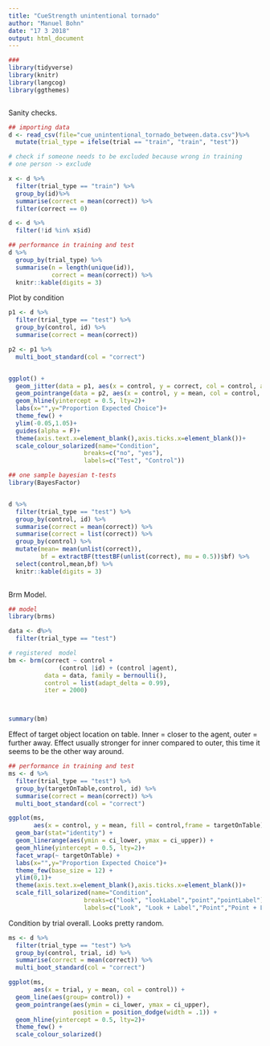 ```yaml
---
title: "CueStrength unintentional tornado"
author: "Manuel Bohn"
date: "17 3 2018"
output: html_document
---
```


```r
###
library(tidyverse)
library(knitr)
library(langcog)
library(ggthemes)



```

Sanity checks.
```r
## importing data
d <- read_csv(file="cue_unintentional_tornado_between.data.csv")%>%
  mutate(trial_type = ifelse(trial == "train", "train", "test"))

# check if someone needs to be excluded because wrong in training
# one person -> exclude

x <- d %>%
  filter(trial_type == "train") %>%
  group_by(id)%>%
  summarise(correct = mean(correct)) %>%
  filter(correct == 0)

d <- d %>%
  filter(!id %in% x$id)

## performance in training and test
d %>%
  group_by(trial_type) %>%
  summarise(n = length(unique(id)), 
            correct = mean(correct)) %>%
  knitr::kable(digits = 3)


```

Plot by condition
```r

p1 <- d %>%
  filter(trial_type == "test") %>%
  group_by(control, id) %>%
  summarise(correct = mean(correct)) 

p2 <- p1 %>%
  multi_boot_standard(col = "correct")


ggplot() +
  geom_jitter(data = p1, aes(x = control, y = correct, col = control, alpha = .2),width = .3,height = .025)+
  geom_pointrange(data = p2, aes(x = control, y = mean, col = control, ymin = ci_lower, ymax = ci_upper),size = .8)+
  geom_hline(yintercept = 0.5, lty=2)+
  labs(x="",y="Proportion Expected Choice")+
  theme_few() + 
  ylim(-0.05,1.05)+
  guides(alpha = F)+ 
  theme(axis.text.x=element_blank(),axis.ticks.x=element_blank())+
  scale_colour_solarized(name="Condition",
                     breaks=c("no", "yes"),
                     labels=c("Test", "Control"))
```

```r

## one sample bayesian t-tests
library(BayesFactor)


d %>%
  filter(trial_type == "test") %>%
  group_by(control, id) %>%
  summarise(correct = mean(correct)) %>%
  summarise(correct = list(correct)) %>%
  group_by(control) %>%
  mutate(mean= mean(unlist(correct)),
         bf = extractBF(ttestBF(unlist(correct), mu = 0.5))$bf) %>%
  select(control,mean,bf) %>%
  knitr::kable(digits = 3)
 
```

Brm Model.

```r
## model
library(brms)

data <- d%>%
  filter(trial_type == "test")

# registered  model
bm <- brm(correct ~ control +
              (control |id) + (control |agent), 
          data = data, family = bernoulli(),
          control = list(adapt_delta = 0.99),
          iter = 2000)




```

```r
summary(bm)
```


Effect of target object location on table. Inner = closer to the agent, outer = further away. 
Effect usually stronger for inner compared to outer, this time it seems to be the other way around.
```r
## performance in training and test
ms <- d %>%
  filter(trial_type == "test") %>%
  group_by(targetOnTable,control, id) %>%
  summarise(correct = mean(correct)) %>%
  multi_boot_standard(col = "correct")

ggplot(ms, 
       aes(x = control, y = mean, fill = control,frame = targetOnTable)) +
  geom_bar(stat="identity") + 
  geom_linerange(aes(ymin = ci_lower, ymax = ci_upper)) + 
  geom_hline(yintercept = 0.5, lty=2)+
  facet_wrap(~ targetOnTable) +
  labs(x="",y="Proportion Expected Choice")+
  theme_few(base_size = 12) +
  ylim(0,1)+
  theme(axis.text.x=element_blank(),axis.ticks.x=element_blank())+
  scale_fill_solarized(name="Condition",
                     breaks=c("look", "lookLabel","point","pointLabel"),
                     labels=c("Look", "Look + Label","Point","Point + Label"))

```

Condition by trial overall. Looks pretty random.
```r
ms <- d %>%
  filter(trial_type == "test") %>%
  group_by(control, trial, id) %>%
  summarise(correct = mean(correct)) %>%
  multi_boot_standard(col = "correct")

ggplot(ms, 
       aes(x = trial, y = mean, col = control)) +
  geom_line(aes(group= control)) + 
  geom_pointrange(aes(ymin = ci_lower, ymax = ci_upper), 
                  position = position_dodge(width = .1)) + 
  geom_hline(yintercept = 0.5, lty=2)+
  theme_few() + 
  scale_colour_solarized()
```




